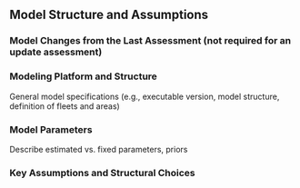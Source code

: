 ## Model Structure and Assumptions


### Model Changes from the Last Assessment (not required for an update assessment)


### Modeling Platform and Structure
General model specifications (e.g., executable version, model structure, definition of fleets and areas)


### Model Parameters
Describe estimated vs. fixed parameters, priors

### Key Assumptions and Structural Choices